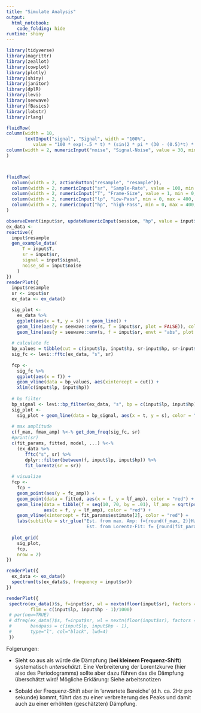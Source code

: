 ```yaml
---
title: "Simulate Analysis"
output: 
  html_notebook:
    code_folding: hide
runtime: shiny
---
```


```r
library(tidyverse)
library(magrittr)
library(zeallot)
library(cowplot)
library(plotly)
library(shiny)
library(janitor)
library(dplR)
library(levi)
library(seewave)
library(fBasics)
library(lobstr)
library(rlang)
```

```r
fluidRow(
column(width = 10,
       textInput("signal", "Signal", width = "100%", 
          value = "100 * exp(-.5 * t) * (sin(2 * pi * (30 - (0.5)*t) * t))")),
column(width = 2, numericInput("noise", "Signal-Noise", value = 30, min = 0, max = 100, step = 1))
)



fluidRow(
  column(width = 2, actionButton("resample", "resample")), 
  column(width = 2, numericInput("sr", "Sample-Rate", value = 100, min = 0, max = 400)),
  column(width = 2, numericInput("T", "Frame-Size", value = 1, min = 0, max = 10)),
  column(width = 2, numericInput("lp", "Low-Pass", min = 0, max = 400, value = 0)),
  column(width = 2, numericInput("hp", "high-Pass", min = 0, max = 400, value = 400))
)

observeEvent(input$sr, updateNumericInput(session, "hp", value = input$sr/2, max = input$sr/2))
ex_data <- 
reactive({
  input$resample
  gen_example_data(
      T = input$T,
      sr = input$sr,
      signal = input$signal,
      noise_sd = input$noise
    )
})
renderPlot({
  input$resample
  sr <- input$sr
  ex_data <- ex_data()

  sig_plot <- 
    ex_data %>% 
    ggplot(aes(x = t, y = s)) + geom_line() +
    geom_line(aes(y = seewave::env(s, f = input$sr, plot = FALSE)), color = "blue") +
    geom_line(aes(y = seewave::env(s, f = input$sr, envt = "abs", plot = FALSE)), color = "green")
  
  # calculate fc
  bp_values = tibble(cut = c(input$lp, input$hp, sr-input$hp, sr-input$lp))
  sig_fc <- levi::fftc(ex_data, "s", sr)
  
  fcp <- 
    sig_fc %>% 
    ggplot(aes(x = f)) +
    geom_vline(data = bp_values, aes(xintercept = cut)) + 
    xlim(c(input$lp, input$hp))
  
  # bp filter
  bp_signal <- levi::bp_filter(ex_data, "s", bp = c(input$lp, input$hp), sr)
  sig_plot <-
    sig_plot + geom_line(data = bp_signal, aes(x = t, y = s), color = "red")
  
  # max amplitude
  c(f_max, fmax_amp) %<-% get_dom_freq(sig_fc, sr)
  #print(sr)
  c(fit_params, fitted, model, ...) %<-%
    (ex_data %>%
       fftc("s", sr) %>%
       dplyr::filter(between(f, input$lp, input$hp)) %>%
       fit_lorentz(sr = sr))
    
  # visualize
  fcp <-
    fcp + 
    geom_point(aes(y = fc_amp)) +
    geom_point(data = fitted, aes(x = f, y = lf_amp), color = "red") +
    geom_line(data = tibble(f = seq(10, 70, by = .01), lf_amp = sqrt(predict(model, newdata = list(f = f)))),
              aes(x = f, y = lf_amp), color = "red") +
    geom_vline(xintercept = fit_params$estimate[2], color = "red") + 
    labs(subtitle = str_glue("Est. from max. Amp: f={round(f_max, 2)}Hz/ Amp = {2 * round(fmax_amp, 1)} 
                              Est. from Lorentz-Fit: f= {round(fit_params$estimate[2], 2)}Hz/ d={round(fit_params$estimate[3], 2)}Hz"))
  
  plot_grid(
    sig_plot, 
    fcp, 
    nrow = 2)
})

renderPlot({
  ex_data <- ex_data()
  spectrum(ts(ex_data$s, frequency = input$sr))
})

renderPlot({
 spectro(ex_data()$s, f=input$sr, wl = nextn(floor(input$sr), factors = c(2))/4, ovlp = 50, osc = TRUE, 
         flim = c(input$lp, input$hp - 1)/1000)
 # par(new=TRUE)
 # dfreq(ex_data()$s, f=input$sr, wl = nextn(floor(input$sr), factors = c(2))/4, ovlp=50, threshold=10, 
 #       bandpass = c(input$lp, input$hp - 1), 
 #       type="l", col="black", lwd=4)
 })

```

Folgerungen:

 - Sieht so aus als würde die Dämpfung (**bei kleinem Frequenz-Shift**) systematisch  *unterschätzt*.
 Eine Verbreiterung der Lorentzkurve (hier also des Periodogramms) sollte aber 
 dazu führen das die Dämpfung überschätzt wird!
 Mögliche Erklärung: Siehe arbeitsnotizen
 
 - Sobald der Frequenz-Shift aber in 'erwartete Bereiche' (d.h. ca. 2Hz pro sekunde) kommt,
 führt das zu einer verbreiterung des Peaks und damit auch zu einer erhöhten (geschätzten)
 Dämpfung.


